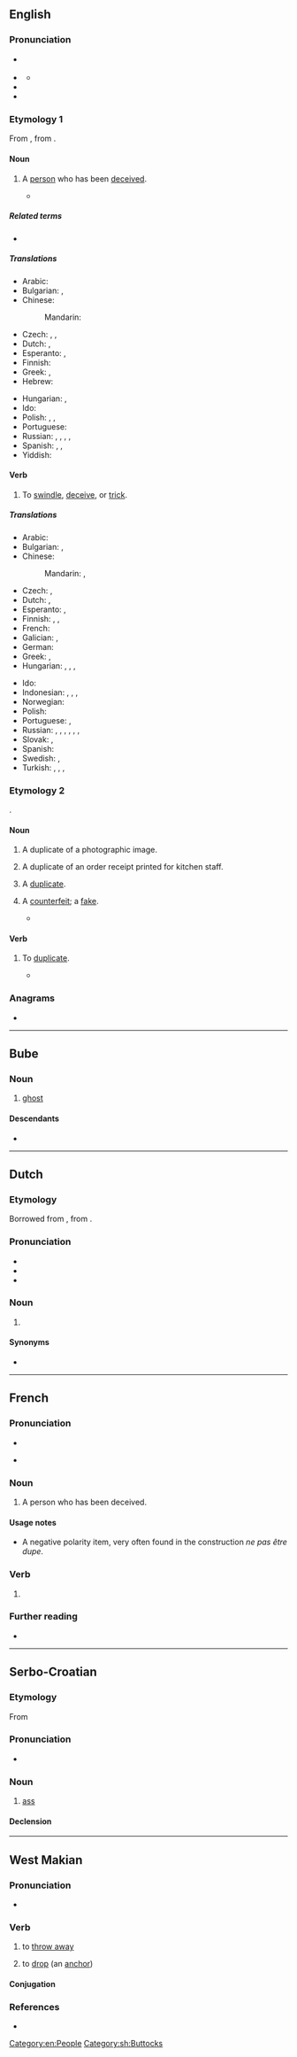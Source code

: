 {{also|dupé|dupę|düpe}}
==English==

===Pronunciation===
* {{a|UK}} {{IPA|en|/djuːp/}}
* {{a|US}} {{IPA|en|/duːp/}}
** {{audio|en|LL-Q1860 (eng)-Vealhurl-dupe.wav|Audio (UK)}}
* {{rhymes|en|uːp|s=1}}
* {{hyphenation|en|dupe}}

===Etymology 1===
From {{bor|en|fr|duper}}, from {{der|en|frm|duppe}}.

====Noun====
{{en-noun}}

# A [[person]] who has been [[deceive]]d.
#: {{syn|en|Thesaurus:dupe}}
#* {{RQ:Austen Pride and Prejudice|chapter=55|passage=It would vex me, indeed, to see you again the '''dupe''' of Miss Bingley's pretended regard.}}

=====Related terms=====
* {{l|en|dupery}}

=====Translations=====
{{trans-top|deceived person}}
* Arabic: {{t-needed|ar}}
* Bulgarian: {{t|bg|лековерник|m}}, {{t+|bg|будала|m}}
* Chinese:
*: Mandarin: {{t-needed|cmn}}
* Czech: {{t|cs|napálený|m}}, {{t|cs|oklamaný|m}}, {{t|cs|podvedený|m}}
* Dutch: {{t+|nl|gedupeerde|m|f}}, {{t+|nl|bedrogene|m|f}}
* Esperanto: {{t|eo|trompito}}, {{t|eo|trompato}}
* Finnish: {{t+|fi|houkka}}
* Greek: {{t+|el|κορόιδο|n}}, {{t+|el|αγαθιάρης|m}}
* Hebrew: {{t+|he|פראייר|m|tr=frayer}}
{{trans-mid}}
* Hungarian: {{t+|hu|balek}}, {{t|hu|palimadár}}
* Ido: {{t+|io|dupo}}
* Polish: {{t+|pl|naiwniak|m}}, {{t+|pl|naiwniaczka|f}}, {{t+|pl|naiwniaczek|m}}
* Portuguese: {{t+|pt|ludibriado|m}}
* Russian: {{t+|ru|простофи́ля|m|f}}, {{t|ru|[[несообрази́тельный]] [[челове́к]]|m}}, {{t|ru|[[жертва́]] [[обман|обма́на]]|f}}, {{qualifier|partly}} {{t|ru|[[легкове́рный]] [[челове́к]]|m}}, {{t+|ru|фра́ер|m|sc=Cyrl}} {{qualifier|slang}}
* Spanish: {{t+|es|incauto}}, {{t+|es|engrupido}}, {{t+|es|engañado|m}}
* Yiddish: {{t|yi|יאָלד|m}}
{{trans-bottom}}

====Verb====
{{en-verb}}

# To [[swindle]], [[deceive]], or [[trick]].

=====Translations=====
{{trans-top|to swindle, deceive, or trick}}
* Arabic: {{t|ar|يخدع}}
* Bulgarian: {{t+|bg|мамя}}, {{t+|bg|измамвам}}
* Chinese:
*: Mandarin: {{t+|cmn|欺騙}}, {{t+|cmn|上當}}
* Czech: {{t+|cs|oklamat}}, {{t+|cs|napálit}}
* Dutch: {{t+|nl|duperen}}, {{t+|nl|belazeren}}
* Esperanto: {{t|eo|trompi}}, {{t|eo|dupi}}
* Finnish: {{t+|fi|puijata}}, {{t+|fi|höynäyttää}}, {{t+|fi|narrata}}
* French: {{t+|fr|duper}}
* Galician: {{t+|gl|enfoumar}}, {{t+|gl|enganar}}
* German: {{t+|de|überlisten}}
* Greek: {{t+|el|κοροϊδεύω}}, {{t+|el|εξαπατώ}}
* Hungarian: {{t+|hu|rászed}}, {{t+|hu|becsap}}, {{t+|hu|átvág}}, {{t|hu|palira vesz}}
{{trans-mid}}
* Ido: {{t+|io|dupigar}}
* Indonesian: {{t+|id|tipu|alt=menipu}}, {{t+|id|akal|alt=mengakali}}, {{t+|id|bodoh|alt=membodohi}}, {{t+|id|memperdaya}}
* Norwegian: {{t|no|dupere}}
* Polish: {{t+|pl|oszukiwać}}
* Portuguese: {{t+|pt|enganar}}, {{t+|pt|defraudar}}
* Russian: {{t+|ru|обма́нывать|impf}}, {{t+|ru|одура́чивать|impf}}, {{t+|ru|вводи́ть в заблужде́ние|impf}}, {{qualifier|partly}} {{t+|ru|ловчи́ть|impf}}, {{qualifier|informal}} {{t+|ru|надува́ть|impf}}, {{qualifier|informal}} {{t+|ru|разводи́ть|impf}}, {{qualifier|informal}} {{t+|ru|кида́ть|impf}}
* Slovak: {{t|sk|podviesť}}, {{t|sk|oklamať}}
* Spanish: {{t+|es|engañar}}
* Swedish: {{t+|sv|dupera}}, {{t+|sv|lura}}
* Turkish: {{t+|tr|aldatmak}}, {{t+|tr|kandırmak}}, {{t|tr|keklemek}} {{qualifier|slang}}, {{t+|tr|söğüşlemek}} {{qualifier|slang}}
{{trans-bottom}}

===Etymology 2===
{{clipping|en|duplicate}}.

====Noun====
{{en-noun}}

# {{lb|en|photography}} A duplicate of a photographic image.
# {{lb|en|restaurant industry}} A duplicate of an order receipt printed for kitchen staff.
# {{lb|en|informal}} A [[duplicate]].
# {{lb|en|informal|TikTok}} A [[counterfeit]]; a [[fake]].
#* {{quote-web|en|url=https://www.cnbc.com/2020/02/29/tiktok-teens-are-obsessed-with-fake-luxury-products.html|title=TikTok teens are obsessed with fake luxury products|date=2020-03-01|author=Megan Graham|work=CNBC|passage=TikTok could potentially be liable if lots of users are directing other users to the sales of '''dupes''', she said, and she said if users have an affiliate relationship with the sellers of counterfeit goods, they could also potentially be liable.}}

====Verb====
{{en-verb}}

# {{lb|en|transitive}} To [[duplicate]].
#: {{syn|en|double|Thesaurus:duplicate}}
#: {{ant|en|dedupe|halve}}
#: {{ux|en|Can you '''dupe''' this photo for me?}}
#* {{quote-book|en|year=2018|author=[[w:Richard Powers|Richard Powers]]|title=[[w:The Overstory|The Overstory]]|publisher=Vintage (2019)|page=379|passage=That night, a shaken camera operator '''dupes''' the tape and leaks a copy to the press.}}

===Anagrams===
* {{anagrams|en|a=depu|E'd up|pued}}

[[Category:en:People]]

----

==Bube==

===Noun===
{{head|bvb|nouns}}

# [[ghost]]

====Descendants====
* {{desc|en|duppy}}

----

==Dutch==

===Etymology===
Borrowed from {{bor|nl|fr|dupe}}, from {{der|nl|frm}}.

===Pronunciation===
* {{audio|nl|Nl-dupe.ogg}}
* {{IPA|nl|/ˈdypə/}}
* {{hyphenation|nl|du|pe}}

===Noun===
{{nl-noun|m|-s|-}}

# {{l|en|victim}}

====Synonyms====
* {{l|nl|slachtoffer}}

----

==French==

===Pronunciation===
* {{fr-IPA|pos=vnv}}
* {{a|Quebec}} {{IPA|fr|/dzʏp/}}

===Noun===
{{fr-noun|f}}

# A person who has been deceived.
#: {{uxi|fr|être '''dupe'''|to be taken in, be fooled, be duped}}

====Usage notes====
* A negative polarity item, very often found in the construction ''ne pas être dupe''.

===Verb===
{{head|fr|verb form}}

# {{inflection of|fr|duper||1//3|s|pres|ind//sub|;|2|s|impr}}

===Further reading===
* {{R:TLFi}}

----

==Serbo-Croatian==

===Etymology===
From {{inh|sh|sla-pro|*dupę}}

===Pronunciation===
* {{IPA|sh|/dûpe/}}

===Noun===
{{sh-noun|g=n|head=dȕpe}}

# {{lb|sh|vulgar}} [[ass]]
#: {{ux|sh|Imaš l(ij)epo '''dupe'''.|inline=1|You have a nice '''ass'''.}}
#: {{syn|sh|gùzica}}

====Declension====
{{sh-decl-noun
|dȕpe|dupèta
|dupeta|dupétā
|dupetu|dupetima
|dupe|dupeta
|dupe|dupeta
|dupetu|dupetima
|dupetom|dupetima
}}

[[Category:sh:Buttocks]]

----

==West Makian==

===Pronunciation===
* {{IPA|mqs|/ˈd̪u.pe/}}

===Verb===
{{head|mqs|verb}}

# {{lb|mqs|transitive}} to [[throw away]]
# {{lb|mqs|transitive}} to [[drop]] (an [[anchor]])

====Conjugation====
{{mqs-conj|1}}

===References===
* {{R:mqs:Voorhoeve:1982}}
